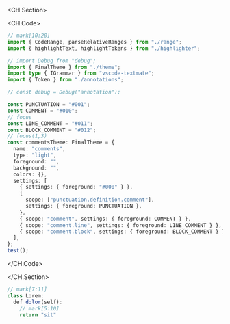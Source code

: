 <CH.Section>

<CH.Code>

```ts attacher() focus=5:6,32
// mark[10:20]
import { CodeRange, parseRelativeRanges } from "./range";
import { highlightText, highlightTokens } from "./highlighter";

// import Debug from "debug";
import { FinalTheme } from "./theme";
import type { IGrammar } from "vscode-textmate";
import { Token } from "./annotations";

// const debug = Debug("annotation");

const PUNCTUATION = "#001";
const COMMENT = "#010";
// focus
const LINE_COMMENT = "#011";
const BLOCK_COMMENT = "#012";
// focus(1,3)
const commentsTheme: FinalTheme = {
  name: "comments",
  type: "light",
  foreground: "",
  background: "",
  colors: {},
  settings: [
    { settings: { foreground: "#000" } },
    {
      scope: ["punctuation.definition.comment"],
      settings: { foreground: PUNCTUATION },
    },
    { scope: "comment", settings: { foreground: COMMENT } },
    { scope: "comment.line", settings: { foreground: LINE_COMMENT } },
    { scope: "comment.block", settings: { foreground: BLOCK_COMMENT } },
  ],
};
test();
```

</CH.Code>

</CH.Section>

```js test.js focus=3
// mark[7:11]
class Lorem:
  def dolor(self):
    // mark[5:10]
    return "sit"
```
